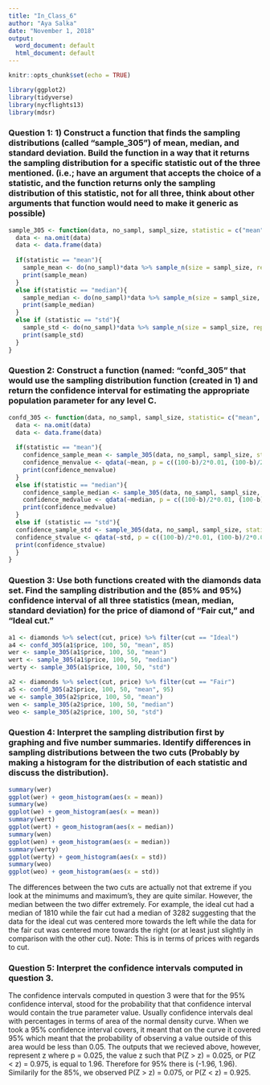 ---
title: "In_Class_6"
author: "Aya Salka"
date: "November 1, 2018"
output:
  word_document: default
  html_document: default
---

```{r setup, include=FALSE}
knitr::opts_chunk$set(echo = TRUE)
```

```{r}
library(ggplot2)
library(tidyverse)
library(nycflights13)
library(mdsr)
```

### Question 1: 1)	Construct a function that finds the sampling distributions (called "sample_305") of mean, median, and standard deviation. Build the function in a way that it returns the sampling distribution for a specific statistic out of the three mentioned. (i.e.; have an argument that accepts the choice of a statistic, and the function returns only the sampling distribution of this statistic, not for all three, think about other arguments that function would need to make it generic as possible)

```{r}
sample_305 <- function(data, no_sampl, sampl_size, statistic = c("mean", "median", "std")){
  data <- na.omit(data)
  data <- data.frame(data)
  
  if(statistic == "mean"){
    sample_mean <- do(no_sampl)*data %>% sample_n(size = sampl_size, replace = T) %>% summarise(mean = mean(data))
    print(sample_mean)
  }
  else if(statistic == "median"){
    sample_median <- do(no_sampl)*data %>% sample_n(size = sampl_size, replace = T) %>% summarise(median = median(data))
    print(sample_median)
  }
  else if (statistic == "std"){
    sample_std <- do(no_sampl)*data %>% sample_n(size = sampl_size, replace = T) %>% summarise(std = sd(data))
    print(sample_std)
  }
}
```
### Question 2: Construct a function (named: "confd_305" that would use the sampling distribution function (created in 1) and return the confidence interval for estimating the appropriate population parameter for any level C. 

```{r}
confd_305 <- function(data, no_sampl, sampl_size, statistic= c("mean", "median", "std"), b){
  data <- na.omit(data)
  data <- data.frame(data)
  
  if(statistic == "mean"){
    confidence_sample_mean <- sample_305(data, no_sampl, sampl_size, statistic= c("mean", "median", "std"))
    confidence_menvalue <- qdata(~mean, p = c((100-b)/2*0.01, (100-b)/2*0.01+(b*0.01)), data = confidence_sample_mean)
    print(confidence_menvalue)
  }
  else if(statistic == "median"){
    confidence_sample_median <- sample_305(data, no_sampl, sampl_size, statistic= c("mean", "median", "std"))
    confidence_medvalue <- qdata(~median, p = c((100-b)/2*0.01, (100-b)/2*0.01+(b*0.01)), data = confidence_sample_median)
    print(confidence_medvalue)
  }
  else if (statistic == "std"){
  confidence_sample_std <- sample_305(data, no_sampl, sampl_size, statistic= c("mean", "median", "std"))
  confidence_stvalue <- qdata(~std, p = c((100-b)/2*0.01, (100-b)/2*0.01+(b*0.01)), data = confidence_sample_std)
  print(confidence_stvalue)
  }
}
```

### Question 3: Use both functions created with the diamonds data set. Find the sampling distribution and the (85% and 95%) confidence interval of all three statistics (mean, median, standard deviation) for the price of diamond of "Fair cut," and "Ideal cut." 

```{r}
a1 <- diamonds %>% select(cut, price) %>% filter(cut == "Ideal")
a4 <- confd_305(a1$price, 100, 50, "mean", 85)
wer <- sample_305(a1$price, 100, 50, "mean")
wert <- sample_305(a1$price, 100, 50, "median")
werty <- sample_305(a1$price, 100, 50, "std")

a2 <- diamonds %>% select(cut, price) %>% filter(cut == "Fair")
a5 <- confd_305(a2$price, 100, 50, "mean", 95)
we <- sample_305(a2$price, 100, 50, "mean")
wen <- sample_305(a2$price, 100, 50, "median")
weo <- sample_305(a2$price, 100, 50, "std")

```



### Question 4: Interpret the sampling distribution first by graphing and five number summaries. Identify differences in sampling distributions between the two cuts (Probably by making a histogram for the distribution of each statistic and discuss the distribution). 

```{r}
summary(wer)
ggplot(wer) + geom_histogram(aes(x = mean))
summary(we)
ggplot(we) + geom_histogram(aes(x = mean))
summary(wert)
ggplot(wert) + geom_histogram(aes(x = median))
summary(wen)
ggplot(wen) + geom_histogram(aes(x = median))
summary(werty)
ggplot(werty) + geom_histogram(aes(x = std))
summary(weo)
ggplot(weo) + geom_histogram(aes(x = std))
```
The differences between the two cuts are actually not that extreme if you look at the minimums and maximum's, they are quite similar. However, the median between the two differ extremely. For example, the ideal cut had a median of 1810 while the fair cut had a median of 3282 suggesting that the data for the ideal cut was centered more towards the left while the data for the fair cut was centered more towards the right (or at least just slightly in comparison with the other cut). Note: This is in terms of prices with regards to cut. 



### Question 5: Interpret the confidence intervals computed in question 3.
The confidence intervals computed in question 3 were that for the 95% confidence interval, stood for the probability that that confidence interval would contain the true parameter value. Usually confidence intervals deal with percentages in terms of area of the normal density curve. When we took a 95% confidence interval covers, it meant that on the curve it covered 95% which meant that the probability of observing a value outside of this area would be less than 0.05. The outputs that we recieved above, however, represent z where p = 0.025, the value z such that P(Z > z) = 0.025, or P(Z < z) = 0.975, is equal to 1.96. Therefore for 95% there is (-1.96, 1.96). Similarily for the 85%, we observed P(Z > z) = 0.075, or P(Z < z) = 0.925. 
